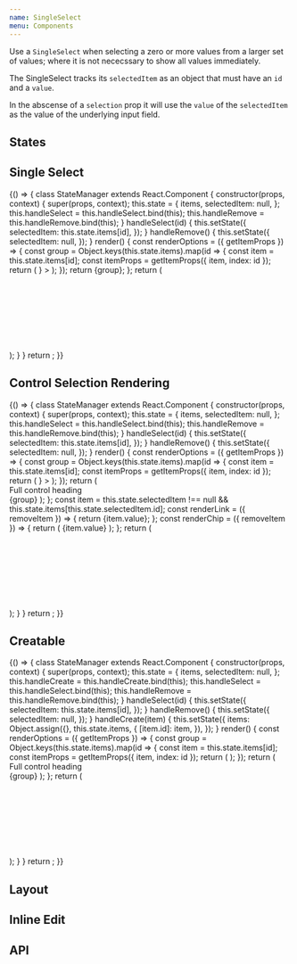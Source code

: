 ```yaml
---
name: SingleSelect
menu: Components
---
```



Use a `SingleSelect` when selecting a zero or more values from a larger set of values; where it is not nececssary to show all values immediately.

The SingleSelect tracks its `selectedItem` as an object that must have an `id` and a `value`.

In the abscense of a `selection` prop it will use the `value` of the `selectedItem` as the value of the underlying input field.

## States

<Playground>
  <SpacedGroup direction="vertical">
    <SingleSelect fullWidth hintText="Default" />
    <SingleSelect fullWidth disabled hintText="Disabled" />
    <SingleSelect fullWidth dirty hintText="Dirty" />
    <SingleSelect fullWidth focused hintText="Focused" />
    <SingleSelect fullWidth error="snikes" hintText="Error" />
  </SpacedGroup>
</Playground>

## Single Select

<Playground>
  {() => {
    class StateManager extends React.Component {
      constructor(props, context) {
        super(props, context);
        this.state = {
          items,
          selectedItem: null,
        };
        this.handleSelect = this.handleSelect.bind(this);
        this.handleRemove = this.handleRemove.bind(this);
      }
      handleSelect(id) {
        this.setState({
          selectedItem: this.state.items[id],
        });
      }
      handleRemove() {
        this.setState({
          selectedItem: null,
        });
      }
      render() {
        const renderOptions = ({ getItemProps }) => {
          const group = Object.keys(this.state.items).map(id => {
            const item = this.state.items[id];
            const itemProps = getItemProps({ item, index: id });
            return (
              <Fragment key={item.id}>
                <ListItem
                  {...itemProps}
                  selected={itemProps.isSelected || itemProps.isActive}
                  //icon={<Avatar size={36} src={item.href} />}
                >
                  <ListItemText primary={item.value} secondary={item.email} />
                </ListItem>
                <Divider />
              </Fragment>
            );
          });
          return <List>{group}</List>;
        };
        return (
          <SpacedGroup direction="vertical" xs={24}>
            <SingleSelect
              hintText="Select your team members"
              onSelect={this.handleSelect}
              onRemove={this.handleRemove}
              renderOptions={renderOptions}
              selectedItem={this.state.selectedItem}
            />
            <SingleSelect
              hintText="Select your team members"
              onSelect={this.handleSelect}
              onRemove={this.handleRemove}
              renderOptions={renderOptions}
              selectedItem={this.state.selectedItem}
              dropdownWidth="500px"
              dropdownMaxHeight={50}
            />
            <br />
            <br />
            <br />
            <br />
            <br />
            <br />
            <br />
            <br />
            <br />
          </SpacedGroup>
        );
      }
    }
    return <StateManager />;
  }}
</Playground>

## Control Selection Rendering

<Playground>
  {() => {
    class StateManager extends React.Component {
      constructor(props, context) {
        super(props, context);
        this.state = {
          items,
          selectedItem: null,
        };
        this.handleSelect = this.handleSelect.bind(this);
        this.handleRemove = this.handleRemove.bind(this);
      }
      handleSelect(id) {
        this.setState({
          selectedItem: this.state.items[id],
        });
      }
      handleRemove() {
        this.setState({
          selectedItem: null,
        });
      }
      render() {
        const renderOptions = ({ getItemProps }) => {
          const group = Object.keys(this.state.items).map(id => {
            const item = this.state.items[id];
            const itemProps = getItemProps({ item, index: id });
            return (
              <Fragment key={id}>
                <ListItem
                  {...itemProps}
                  selected={itemProps.isSelected || itemProps.isActive}
                  icon={<Avatar size={36} src={item.href} />}
                >
                  <ListItemText primary={item.value} secondary={item.email} />
                </ListItem>
                <Divider />
              </Fragment>
            );
          });
          return (
            <Fragment>
              <div>Full control heading</div>
              <Divider heavy />
              <List>{group}</List>
            </Fragment>
          );
        };
        const item =
          this.state.selectedItem !== null &&
          this.state.items[this.state.selectedItem.id];
        const renderLink = ({ removeItem }) => {
          return <Link href={item.href}>{item.value}</Link>;
        };
        const renderChip = ({ removeItem }) => {
          return (
            <Chip size={28} onDismiss={removeItem}>
              {item.value}
            </Chip>
          );
        };
        return (
          <SpacedGroup direction="vertical" xs={24}>
            <SingleSelect
              hintText="Select your team members"
              selectedItem={this.state.selectedItem}
              onSelect={this.handleSelect}
              onRemove={this.handleRemove}
              renderOptions={renderOptions}
              renderSelection={renderLink}
            />
            <SingleSelect
              hintText="Select your team members"
              selectedItem={this.state.selectedItem}
              onSelect={this.handleSelect}
              onRemove={this.handleRemove}
              renderOptions={renderOptions}
              renderSelection={renderChip}
            />
            <br />
            <br />
            <br />
            <br />
            <br />
            <br />
            <br />
            <br />
            <br />
          </SpacedGroup>
        );
      }
    }
    return <StateManager />;
  }}
</Playground>

## Creatable

<Playground>
  {() => {
    class StateManager extends React.Component {
      constructor(props, context) {
        super(props, context);
        this.state = {
          items,
          selectedItem: null,
        };
        this.handleCreate = this.handleCreate.bind(this);
        this.handleSelect = this.handleSelect.bind(this);
        this.handleRemove = this.handleRemove.bind(this);
      }
      handleSelect(id) {
        this.setState({
          selectedItem: this.state.items[id],
        });
      }
      handleRemove() {
        this.setState({
          selectedItem: null,
        });
      }
      handleCreate(item) {
        this.setState({
          items: Object.assign({}, this.state.items, {
            [item.id]: item,
          }),
        });
      }
      render() {
        const renderOptions = ({ getItemProps }) => {
          const group = Object.keys(this.state.items).map(id => {
            const item = this.state.items[id];
            const itemProps = getItemProps({ item, index: id });
            return (
              <Fragment key={id}>
                <ListItem
                  {...itemProps}
                  selected={itemProps.isSelected || itemProps.isActive}
                >
                  <ListItemText primary={item.value} secondary={item.email} />
                </ListItem>
                <Divider />
              </Fragment>
            );
          });
          return (
            <Fragment>
              <div>Full control heading</div>
              <Divider heavy />
              <List>{group}</List>
            </Fragment>
          );
        };
        return (
          <SpacedGroup direction="vertical">
            <SingleSelect
              fullWidth
              hintText="When you're done typing click enter"
              onSelect={this.handleSelect}
              onRemove={this.handleRemove}
              onCreate={this.handleCreate}
              selectedItem={this.state.selectedItem}
              renderOptions={renderOptions}
            />
            <br />
            <br />
            <br />
            <br />
            <br />
            <br />
            <br />
            <br />
            <br />
          </SpacedGroup>
        );
      }
    }
    return <StateManager />;
  }}
</Playground>

## Layout

<Playground>
  <SpacedGroup direction="vertical">
    <FormLabel center label="My Label">
      <SingleSelect hintText="Default" />
    </FormLabel>
    <FormLabel label="My Label">
      <SingleSelect hintText="fullWidth" fullWidth />
    </FormLabel>
    <FormLabel label="My Label">
      <SingleSelect hintText="stretch" stretch />
    </FormLabel>
  </SpacedGroup>
</Playground>

## Inline Edit

<Playground>
  <SpacedGroup direction="vertical">
    <SingleSelect fullWidth inlineEdit hintText="Default" />
    <SingleSelect fullWidth inlineEdit disabled hintText="Disabled" />
    <SingleSelect fullWidth inlineEdit dirty hintText="Dirty" />
    <SingleSelect fullWidth inlineEdit error="snikes" hintText="Error" />
    <SingleSelect fullWidth inlineEdit loading hintText="Loading" />
    <SingleSelect fullWidth inlineEdit success hintText="Success" />
  </SpacedGroup>
</Playground>

## API

<PropsTable of={SingleSelect} />
